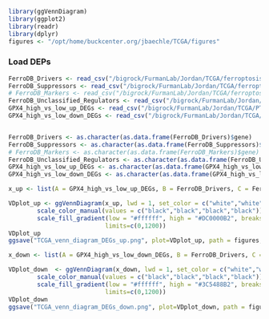 
```r
library(ggVennDiagram)
library(ggplot2)
library(readr)
library(dplyr)
figures <- "/opt/home/buckcenter.org/jbaechle/TCGA/figures"
```


### Load DEPs
```r

FerroDB_Drivers <- read_csv("/bigrock/FurmanLab/Jordan/TCGA/ferroptosis_driver.csv")
FerroDB_Suppressors <- read_csv("/bigrock/FurmanLab/Jordan/TCGA/ferroptosis_suppressor.csv")
# FerroDB_Markers <- read_csv("/bigrock/FurmanLab/Jordan/TCGA/ferroptosis_marker.csv")
FerroDB_Unclassified_Regulators <- read_csv("/bigrock/FurmanLab/Jordan/TCGA/ferroptosis_unclassified.csv")
GPX4_high_vs_low_up_DEGs <- read_csv("/bigrock/FurmanLab/Jordan/TCGA/PTC_GPX4_high_vs_low_up.csv")
GPX4_high_vs_low_down_DEGs <- read_csv("/bigrock/FurmanLab/Jordan/TCGA/PTC_GPX4_high_vs_low_down.csv")


FerroDB_Drivers <- as.character(as.data.frame(FerroDB_Drivers)$gene)
FerroDB_Suppressors <- as.character(as.data.frame(FerroDB_Suppressors)$gene)
# FerroDB_Markers <- as.character(as.data.frame(FerroDB_Markers)$gene)
FerroDB_Unclassified_Regulators <- as.character(as.data.frame(FerroDB_Unclassified_Regulators)$gene)
GPX4_high_vs_low_up_DEGs <- as.character(as.data.frame(GPX4_high_vs_low_up_DEGs)$gene)
GPX4_high_vs_low_down_DEGs <- as.character(as.data.frame(GPX4_high_vs_low_down_DEGs)$gene)

x_up <- list(A = GPX4_high_vs_low_up_DEGs, B = FerroDB_Drivers, C = FerroDB_Suppressors, D = FerroDB_Unclassified_Regulators)

VDplot_up <- ggVennDiagram(x_up, lwd = 1, set_color = c("white","white","white","white"), label = "count") + 
        scale_color_manual(values = c("black","black","black","black")) +
        scale_fill_gradient(low = "#ffffff", high = "#DC0000B2", breaks=c(0,250,500, 750, 1000, 1250),
                           limits=c(0,1200))
VDplot_up
ggsave("TCGA_venn_diagram_DEGs_up.png", plot=VDplot_up, path = figures, height=6, width=6, units=c("in"), dpi=300)

x_down <- list(A = GPX4_high_vs_low_down_DEGs, B = FerroDB_Drivers, C = FerroDB_Suppressors, D = FerroDB_Unclassified_Regulators)

VDplot_down  <- ggVennDiagram(x_down, lwd = 1, set_color = c("white","white","white","white"), label = "count") + 
        scale_color_manual(values = c("black","black","black","black")) +
        scale_fill_gradient(low = "#ffffff", high = "#3C5488B2", breaks=c(0,250,500, 750, 1000, 1250),
                           limits=c(0,1200))
VDplot_down 
ggsave("TCGA_venn_diagram_DEGs_down.png", plot=VDplot_down, path = figures,  height=6, width=6, units=c("in"), dpi=300)
```

